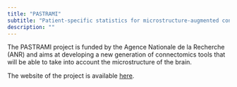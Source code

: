 ```yaml
---
title: "PASTRAMI"
subtitle: "Patient-specific statistics for microstructure-augmented connectomics"
description: ""
---
```


The PASTRAMI project is funded by the Agence Nationale de la Recherche (ANR) and
aims at developing a new generation of connectomics tools that will be able to
take into account the microstructure of the brain.

The website of the project is available
[here](https://project.inria.fr/pastrami/).
